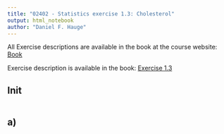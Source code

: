 ```yaml
---
title: "02402 - Statistics exercise 1.3: Cholesterol"
output: html_notebook
author: "Daniel F. Hauge"
---
```


All Exercise descriptions are available in the book at the course website: [Book](https://02402.compute.dtu.dk/enotes/book-IntroStatistics)

Exercise description is available in the book: [Exercise 1.3](https://02402.compute.dtu.dk/enotes/book-IntroStatistics#DV%3aexc%3acholesterol)


## Init

```r

```

## a) 


```r



```


